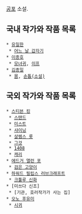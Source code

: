 [[공포]] 소설. 

== 국내 작가와 작품 목록 ==
 * [[유일한]]
  * [[어느 날 갑자기]]
 * [[이종호]]
  * [[모녀귀]], [[이프]]
 * [[김종일]]
  * [[몸]], [[손톱(소설)]]

== 국외 작가와 작품 목록 ==
 * [[스티븐 킹]]
  * [[스탠드]]
  * [[미스트]]
  * [[샤이닝]]
  * [[살렘스 롯]]
  * [[그것]]
  * [[1408]]
  * [[캐리]]
 * [[에드거 앨런 포]]
  * [[검은 고양이]]
 * [[하워드 필립스 러브크래프트]]
  * [[크툴루 신화]] 
 * [미쓰다 신조]
  * [기관, 호러작가가 사는 집]
 * [[오노 후유미]]
  * [[시귀]]
 
